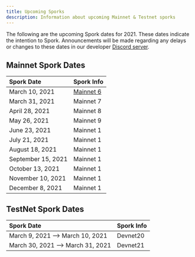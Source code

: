 ```yaml
---
title: Upcoming Sporks
description: Information about upcoming Mainnet & Testnet sporks
---
```


The following are the upcoming Spork dates for 2021. These dates indicate the intention to Spork. Announcements will be made regarding any delays or changes to these dates in our developer [Discord server](http://discord.gg/flow).

## Mainnet Spork Dates

<div className="spork-table">

| Spork Date         | Spork Info                                         |
| :----------------- | :------------------------------------------------- |
| March 10, 2021     | [Mainnet 6](/node-operation/past-sporks#mainnet-6) |
| March 31, 2021     | Mainnet 7                                          |
| April 28, 2021     | Mainnet 8                                          |
| May 26, 2021       | Mainnet 9                                          |
| June 23, 2021      | Mainnet 1                                          |
| July 21, 2021      | Mainnet 1                                          |
| August 18, 2021    | Mainnet 1                                          |
| September 15, 2021 | Mainnet 1                                          |
| October 13, 2021   | Mainnet 1                                          |
| November 10, 2021  | Mainnet 1                                          |
| December 8, 2021   | Mainnet 1                                          |

</div>

## TestNet Spork Dates

<div className="spork-table">

| Spork Date                       | Spork Info |
| :------------------------------- | :--------- |
| March 9, 2021 —> March 10, 2021  | Devnet20   |
| March 30, 2021 —> March 31, 2021 | Devnet21   |

</div>
